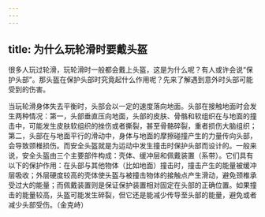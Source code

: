 ```yaml
---
---
---
```

title: 为什么玩轮滑时要戴头盔
---






很多人玩过轮滑，玩轮滑时一般都会戴上头盔，这是为什么呢？有人或许会说“保护头部”。那头盔在保护头部时究竟起什么作用呢？先来了解遇到意外时头部可能受到的伤害。

当玩轮滑身体失去平衡时，头部会以一定的速度落向地面。头部在接触地面时会发生两种情况：第一，头部垂直压向地面，头部的皮肤、骨骼和软组织在与地面的撞击中，可能发生皮肤软组织的挫伤或者撕裂，甚至骨骼碎裂，重者损伤大脑组织；第二，头部在与地面平行的滑动中，身体与地面的摩擦碰撞产生的力量传向头部，会导致颈椎损伤。而安全头盔就是为运动中发生撞击时保护头部而设计的。一般来说，安全头盔由三个主要部件构成：壳体、缓冲层和佩戴装置（系带）。它们具有以下的保护作用：在头部与其他物体（比如地面）撞击时，撞击产生的能量被缓冲层吸收；外层硬度较高的壳体使头盔与被撞击物体的接触点产生滑动，避免颈椎承受过大的能量；而佩戴装置则是保证保护装置相对固定在头部的正确位置。如果撞击的能量较高，头盔可能发生碎裂，但它还是能减少传导至头部的能量，避免或者减少头部受伤。（金克峙）